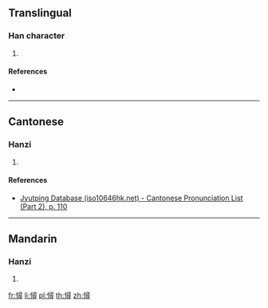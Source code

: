 ==Translingual==

===Han character===
{{Han char|rn=61|rad=心|as=12|sn=15|four=97046|canj=PSMI|ids=⿰忄尋}}

# {{defn|Han|sort=心12}}

====References====
* {{Han ref|kx=0404.150|dkj=11272|hdz=42356.120|uh=61B3|ud=25011|bh=E5AB|bd=58795}}

----

==Cantonese==

===Hanzi===
{{yue-hanzi|jyut=[[taam2]]|y=taam2}}

# {{defn|lang=yue|sort=心12}}

====References====
* [http://www.iso10646hk.net/jp/document/download.jsp Jyutping Database (iso10646hk.net) - Cantonese Pronunciation List (Part 2), p. 110]

----

==Mandarin==

===Hanzi===
{{cmn-hanzi|pin=[[tǎn]] ([[tan3]])|wg=t'an<sup>3</sup>}}

# {{defn|lang=cmn|sort=心12}}

[[fr:憳]]
[[li:憳]]
[[pl:憳]]
[[th:憳]]
[[zh:憳]]